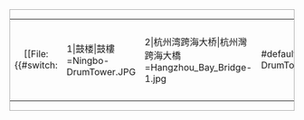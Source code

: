 <div class="noprint {{#ifeq:{{{left|}}}|yes|tleft|tright}} portal" style="border:solid #aaa 1px;margin:{{#if:{{{margin|}}}|{{{margin|}}}|{{#ifeq:{{{left|}}}|yes|0.5em 0.5em 0.5em 0|0.5em 0 0.5em 0.5em}}}};">
{| style="background:#f9f9f9; font-size:85%; line-height:110%; max-width:175px; "
| style="text-align: center;" | [[File:{{#switch:{{{1}}}
|1|鼓楼|鼓樓=Ningbo-DrumTower.JPG
|2|杭州湾跨海大桥|杭州灣跨海大橋=Hangzhou_Bay_Bridge-1.jpg
|#default=Ningbo-DrumTower.JPG}}|45px]]
| style="padding: 0 0.2em; vertical-align: middle; line-height:1.75em;" | '''[[Portal:宁波|宁波主题]]'''
|}</div>